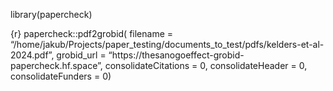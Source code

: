 library(papercheck)

{r}
papercheck::pdf2grobid(
    filename = "/home/jakub/Projects/paper_testing/documents_to_test/pdfs/kelders-et-al-2024.pdf",
    grobid_url = "https://thesanogoeffect-grobid-papercheck.hf.space",
    consolidateCitations = 0,
    consolidateHeader = 0,
    consolidateFunders = 0)